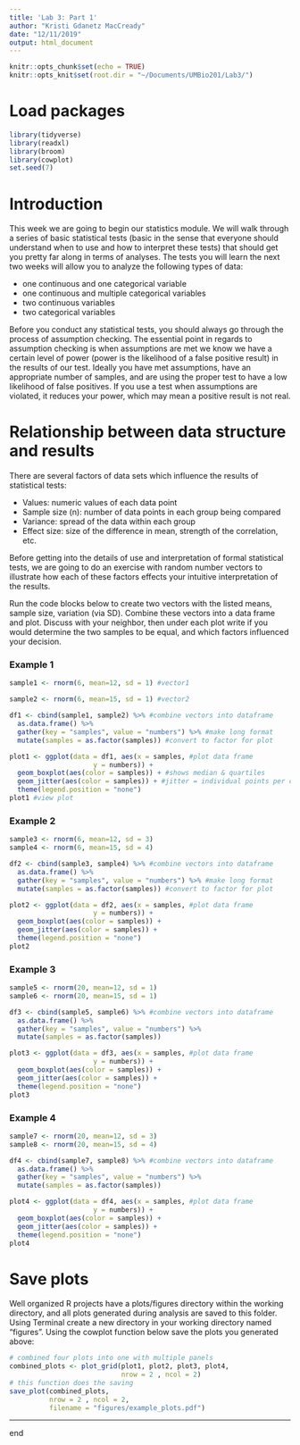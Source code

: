 ```yaml
---
title: 'Lab 3: Part 1'
author: "Kristi Gdanetz MacCready"
date: "12/11/2019"
output: html_document
---
```


```r
knitr::opts_chunk$set(echo = TRUE)
knitr::opts_knit$set(root.dir = "~/Documents/UMBio201/Lab3/")
```

# Load packages
```r
library(tidyverse)
library(readxl)
library(broom)
library(cowplot)
set.seed(7)
```

# Introduction

This week we are going to begin our statistics module. We will walk through a series of basic statistical tests (basic in the sense that everyone should understand when to use and how to interpret these tests) that should get you pretty far along in terms of analyses. The tests you will learn the next two weeks will allow you to analyze the following types of data:

* one continuous and one categorical variable
* one continuous and multiple categorical variables 
* two continuous variables 
* two categorical variables 

Before you conduct any statistical tests, you should always go through the process of assumption checking. The essential point in regards to assumption checking is when assumptions are met we know we have a certain level of power (power is the likelihood of a false positive result) in the results of our test. Ideally you have met assumptions, have an appropriate number of samples, and are using the proper test to have a low likelihood of false positives. If you use a test when assumptions are violated, it reduces your power, which may mean a positive result is not real. 

# Relationship between data structure and results

There are several factors of data sets which influence the results of statistical tests: 

* Values: numeric values of each data point
* Sample size (n): number of data points in each group being compared 
* Variance: spread of the data within each group
* Effect size: size of the difference in mean, strength of the correlation, etc. 

Before getting into the details of use and interpretation of formal statistical tests, we are going to do an exercise with random number vectors to illustrate how each of these factors effects your intuitive interpretation of the results. 

Run the code blocks below to create two vectors with the listed means, sample size, variation (via SD). Combine these vectors into a data frame and plot. Discuss with your neighbor, then under each plot write if you would determine the two samples to be equal, and which factors influenced your decision. 

### Example 1
```r
sample1 <- rnorm(6, mean=12, sd = 1) #vector1 

sample2 <- rnorm(6, mean=15, sd = 1) #vector2 

df1 <- cbind(sample1, sample2) %>% #combine vectors into dataframe
  as.data.frame() %>% 
  gather(key = "samples", value = "numbers") %>% #make long format
  mutate(samples = as.factor(samples)) #convert to factor for plot

plot1 <- ggplot(data = df1, aes(x = samples, #plot data frame 
                     y = numbers)) + 
  geom_boxplot(aes(color = samples)) + #shows median & quartiles 
  geom_jitter(aes(color = samples)) + #jitter = individual points per category 
  theme(legend.position = "none")
plot1 #view plot
```

### Example 2
```r
sample3 <- rnorm(6, mean=12, sd = 3) 
sample4 <- rnorm(6, mean=15, sd = 4) 

df2 <- cbind(sample3, sample4) %>% #combine vectors into dataframe
  as.data.frame() %>% 
  gather(key = "samples", value = "numbers") %>% #make long format
  mutate(samples = as.factor(samples)) #convert to factor for plot

plot2 <- ggplot(data = df2, aes(x = samples, #plot data frame 
                     y = numbers)) + 
  geom_boxplot(aes(color = samples)) + 
  geom_jitter(aes(color = samples)) + 
  theme(legend.position = "none")
plot2
```

### Example 3
```r
sample5 <- rnorm(20, mean=12, sd = 1) 
sample6 <- rnorm(20, mean=15, sd = 1) 

df3 <- cbind(sample5, sample6) %>% #combine vectors into dataframe
  as.data.frame() %>% 
  gather(key = "samples", value = "numbers") %>% 
  mutate(samples = as.factor(samples)) 

plot3 <- ggplot(data = df3, aes(x = samples, #plot data frame 
                     y = numbers)) + 
  geom_boxplot(aes(color = samples)) + 
  geom_jitter(aes(color = samples)) + 
  theme(legend.position = "none")
plot3
```

### Example 4
```r
sample7 <- rnorm(20, mean=12, sd = 3) 
sample8 <- rnorm(20, mean=15, sd = 4) 

df4 <- cbind(sample7, sample8) %>% #combine vectors into dataframe
  as.data.frame() %>% 
  gather(key = "samples", value = "numbers") %>% 
  mutate(samples = as.factor(samples)) 

plot4 <- ggplot(data = df4, aes(x = samples, #plot data frame 
                     y = numbers)) + 
  geom_boxplot(aes(color = samples)) + 
  geom_jitter(aes(color = samples)) + 
  theme(legend.position = "none")
plot4
```

# Save plots
Well organized R projects have a plots/figures directory within the working directory, and all plots generated during analysis are saved to this folder. Using Terminal create a new directory in your working directory named "figures". Using the cowplot function below save the plots you generated above:
```r
# combined four plots into one with multiple panels 
combined_plots <- plot_grid(plot1, plot2, plot3, plot4, 
                            nrow = 2 , ncol = 2)
# this function does the saving
save_plot(combined_plots, 
          nrow = 2 , ncol = 2, 
          filename = "figures/example_plots.pdf")
```

-----
end